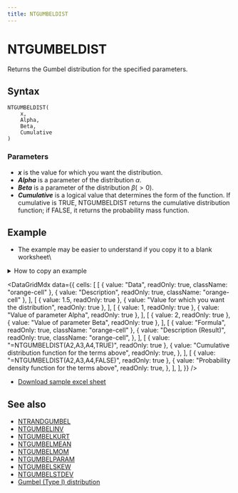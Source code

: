 ```yaml
---
title: NTGUMBELDIST
---
```



# NTGUMBELDIST

Returns the Gumbel distribution for the specified parameters.

## Syntax

```excel
NTGUMBELDIST(
    x,
    Alpha,
    Beta,
    Cumulative
)
```

### Parameters

- **_x_** is the value for which you want the distribution.
- **_Alpha_** is a parameter of the distribution $\alpha$.
- **_Beta_** is a parameter of the distribution $\beta(>0)$.
- **_Cumulative_** is a logical value that determines the form of the function. If cumulative is TRUE, NTGUMBELDIST returns the cumulative distribution function; if FALSE, it returns the probability mass function.

## Example

- The example may be easier to understand if you copy it to a blank worksheet\

<details>
  <summary>How to copy an example</summary>

1.  Create a blank workbook or worksheet.
2.  Select the example in the Help topic.

    **Note**  Do not select the row or column headers.

    ![Selecting an example from Help](./../../assets/functions/HowToCopy.png)

    Selecting an example from Help

3.  Press CTRL+C.
4.  In the worksheet, select cell A1, and press CTRL+V.
5.  To switch between viewing the results and viewing the formulas that return the results, press CTRL+` (grave accent), or on the **Tools** menu, point to **Formula Auditing**, and then click **Formula Auditing Mode**.

</details>

<DataGridMdx
  data={{
    cells: [
      [
        { value: "Data", readOnly: true, className: "orange-cell" },
        { value: "Description", readOnly: true, className: "orange-cell" },
      ],
      [
        { value: 1.5, readOnly: true },
        { value: "Value for which you want the distribution", readOnly: true },
      ],
      [
        { value: 1, readOnly: true },
        { value: "Value of parameter Alpha", readOnly: true },
      ],
      [
        { value: 2, readOnly: true },
        { value: "Value of parameter Beta", readOnly: true },
      ],
      [
        { value: "Formula", readOnly: true, className: "orange-cell" },
        {
          value: "Description (Result)",
          readOnly: true,
          className: "orange-cell",
        },
      ],
      [
        { value: "=NTGUMBELDIST(A2,A3,A4,TRUE)", readOnly: true },
        {
          value: "Cumulative distribution function for the terms above",
          readOnly: true,
        },
      ],
      [
        { value: "=NTGUMBELDIST(A2,A3,A4,FALSE)", readOnly: true },
        {
          value: "Probability density function for the terms above",
          readOnly: true,
        },
      ],
    ],
  }}
/>

- [Download sample excel sheet](https://www.ntrand.com/files/NtRand2.zip)

## See also

- [NTRANDGUMBEL](https://www.ntrand.com/ntrandgumbel/)
- [NTGUMBELINV](https://www.ntrand.com/ntgumbelinv/)
- [NTGUMBELKURT](https://www.ntrand.com/ntgumbelkurt/)
- [NTGUMBELMEAN](https://www.ntrand.com/ntgumbelmean/)
- [NTGUMBELMOM](https://www.ntrand.com/ntgumbelmom/)
- [NTGUMBELPARAM](https://www.ntrand.com/ntgumbelparam/)
- [NTGUMBELSKEW](https://www.ntrand.com/ntgumbelskew/)
- [NTGUMBELSTDEV](https://www.ntrand.com/ntgumbelstdev/)
- [Gumbel (Type I) distribution](https://www.ntrand.com/gumbel-type-i-distribution/)
